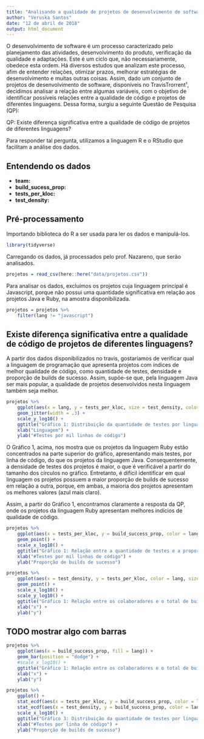 ```yaml
---
title: "Analisando a qualidade de projetos de desenvolvimento de software"
author: "Veruska Santos"
date: "12 de abril de 2018"
output: html_document
---
```


O desenvolvimento de software é um processo caracterizado pelo planejamento das atividades, desenvolvimento do produto, verificação da qualidade e adaptações. Este é um ciclo que, não necessariamente, obedece esta ordem. Há diversos estudos que analizam este processo, afim de entender relações, otimizar prazos, melhorar estratégias de desenvolvimento e muitas outras coisas.
Assim, dado um conjunto de projetos de desenvolvimento de software, disponíveis no TravisTrorrent¹, decidimos analisar a relação entre algumas variáveis, com o objetivo de identificar possíveis relações entre a qualidade de código e projetos de diferentes linguagens. Dessa forma, surgiu a seguinte Questão de Pesquisa (QP):

QP: Existe diferença significativa entre a qualidade de código de projetos de diferentes linguagens?

Para responder tal pergunta, utilizamos a linguagem R e o RStudio que facilitam a análise dos dados.

## Entendendo os dados


* **team:** 
* **build_sucess_prop:**
* **tests_per_kloc:**
* **test_density:**

## Pré-processamento

Importando biblioteca do R a ser usada para ler os dados e manipulá-los.

```r
library(tidyverse)
```

Carregando os dados, já processados pelo prof. Nazareno, que serão analisados.

```r
projetos = read_csv(here::here("data/projetos.csv"))

```

Para analisar os dados, excluímos os projetos cuja linguagem principal é Javascript, porque não possui uma quantidade significativa em relação aos projetos Java e Ruby, na amostra disponibilizada.

```r
projetos = projetos %>% 
    filter(lang != "javascript")
```

## Existe diferença significativa entre a qualidade de código de projetos de diferentes linguagens?

A partir dos dados disponibilizados no travis, gostaríamos de verificar qual a linguagem de programação que apresenta projetos com índices de melhor qualidade de código, como quantidade de testes, densidade e proporção de builds de sucesso. Assim, supõe-se que, pela linguagem Java ser mais popular, a qualidade de projetos desenvolvidos nesta linguagem também seja melhor.

```r
projetos %>% 
    ggplot(aes(x = lang, y = tests_per_kloc, size = test_density, color = build_success_prop)) + 
    geom_jitter(width = .3) +
    scale_y_log10() +
    ggtitle("Gráfico 1: Distribuição da quantidade de testes por linguagem") +
    xlab("Linguagem") + 
    ylab("#Testes por mil linhas de código")
```

O Gráfico 1, acima, nos mostra que os projetos da linguagem Ruby estão concentrados na parte superior do gráfico, apresentando mais testes, por linha de código, do que os projetos da linguagem Java. Consequentemente, a densidade de testes dos projetos é maior, o que é verificável a partir do tamanho dos círculos no gráfico. Entretanto, é difícil identificar em qual linguagem os projetos possuem a maior proporção de builds de sucesso em relação a outra, porque, em ambas, a maioria dos projetos apresentam os melhores valores (azul mais claro).

Assim, a partir do Gráfico 1, encontramos claramente a resposta da QP, onde os projetos da linguagem Ruby apresentam melhores indícios de qualidade de código.

```r
projetos %>% 
    ggplot(aes(x = tests_per_kloc, y = build_success_prop, color = lang, size = test_density)) + 
    geom_point() +
    scale_x_log10() +
    ggtitle("Gráfico 1: Relação entre a quantidade de testes e a proporção de builds") +
    xlab("#Testes por mil linhas de código") + 
    ylab("Proporção de builds de sucesso")
```





```r
projetos %>% 
    ggplot(aes(x = test_density, y = tests_per_kloc, color = lang, size = build_success_prop)) + 
    geom_point() +
    scale_x_log10() +
    scale_y_log10() +
    ggtitle("Gráfico 1: Relação entre os colaboradores e o total de builds dos projetos") +
    xlab("x") + 
    ylab("y")
```


## TODO mostrar algo com barras

```r
projetos %>% 
    ggplot(aes(x = build_success_prop, fill = lang)) + 
    geom_bar(position = "dodge") +
    #scale_x_log10() +
    ggtitle("Gráfico 1: Relação entre os colaboradores e o total de builds dos projetos") +
    xlab("x") + 
    ylab("y")
```


```r
projetos %>% 
    ggplot() + 
    stat_ecdf(aes(x = tests_per_kloc, y = build_success_prop, color = lang)) +
    stat_ecdf(aes(x = test_density, y = build_success_prop, color = lang), linetype = "dashed") +
    scale_x_log10() +
    ggtitle("Gráfico 3: Distribuição da quantidade de testes por linguagem") +
    xlab("#Testes por linha de código") + 
    ylab("Proporção de builds de sucesso")

```


